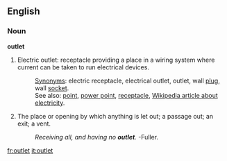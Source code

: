 ==English==

===Noun=== 
'''outlet'''
# Electric outlet: receptacle providing a place in a wiring system where current can be taken to run electrical devices.
#:[[Synonym]]s:  electric receptacle, electrical outlet, outlet, wall [[plug]], wall [[socket]]. 
#:See also:   [[point]], [[power point]], [[receptacle]],  [[w:electricity|Wikipedia article about electricity]].
# The place or opening by which anything is let out; a passage out; an exit; a vent.
#:''Receiving all, and having no '''outlet'''.''  -Fuller.

[[fr:outlet]]
[[it:outlet]]